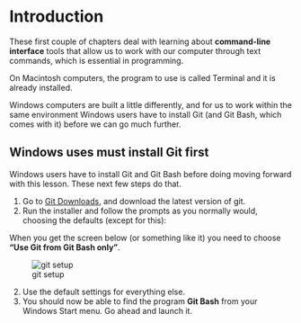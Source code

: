 # Introduction

These first couple of chapters deal with learning about **command-line interface** tools that allow us to work with our computer through text commands, which is essential in programming.

On Macintosh computers, the program to use is called Terminal and it is already installed.

Windows computers are built a little differently, and for us to work within the same environment Windows users have to install Git (and Git Bash, which comes with it) before we can go much further.

::: {.callout-caution}
## Windows uses must install Git first

Windows users have to install Git and Git Bash before doing moving forward with this lesson. These next few steps do that.

1. Go to [Git Downloads](https://git-scm.com/downloads), and download the latest version of git.
2. Run the installer and follow the prompts as you normally would, choosing the defaults (except for this):

When you get the screen below (or something like it) you need to choose **"Use Git from Git Bash only"**.

![git setup](images/git-setup-windows.png)

2. Use the default settings for everything else.
3. You should now be able to find the program **Git Bash** from your Windows Start menu. Go ahead and launch it.

:::

